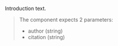 
Introduction text.

<Playground playgroundLink="/storybook/ec/index.html?selectedKind=Blockquote&selectedStory=interactive&stories=1">
  <Blockquote
    author="President Juncker"
    citation="An interconnected grid will help deliver the ultimate goal of the Energy Union, to ensure affordable, secure and sustainable energy, and also growth across the EU."
  />
</Playground>

The component expects 2 parameters:

- author (string)
- citation (string)
